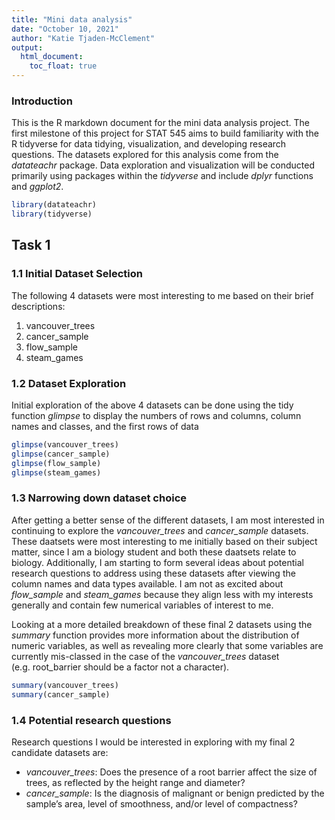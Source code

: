 ```yaml
---
title: "Mini data analysis"
date: "October 10, 2021"
author: "Katie Tjaden-McClement"
output: 
  html_document:
    toc_float: true
---
```


### Introduction

This is the R markdown document for the mini data analysis project. The first milestone of this project for STAT 545 aims to build familiarity with the R tidyverse for data tidying, visualization, and developing research questions. The datasets explored for this analysis come from the _datateachr_ package. Data exploration and visualization will be conducted primarily using packages within the _tidyverse_ and include _dplyr_ functions and _ggplot2_.

```r
library(datateachr)
library(tidyverse)
```

## **Task 1**

### 1.1 Initial Dataset Selection
The following 4 datasets were most interesting to me based on their brief descriptions:

1. vancouver_trees
2. cancer_sample
3. flow_sample
4. steam_games

### 1.2 Dataset Exploration
Initial exploration of the above 4 datasets can be done using the tidy function _glimpse_ to display the numbers of rows and columns, column names and classes, and the first rows of data

```r
glimpse(vancouver_trees)
glimpse(cancer_sample)
glimpse(flow_sample)
glimpse(steam_games)
```

### 1.3 Narrowing down dataset choice
After getting a better sense of the different datasets, I am most interested in continuing to explore the _vancouver_trees_ and _cancer_sample_ datasets. These daatsets were most interesting to me initially based on their subject matter, since I am a biology student and both these daatsets relate to biology. Additionally, I am starting to form several ideas about potential research questions to address using these datasets after viewing the column names and data types available. I am not as excited about _flow_sample_ and _steam_games_ because they align less with my interests generally and contain few numerical variables of interest to me.

Looking at a more detailed breakdown of these final 2 datasets using the _summary_ function provides more information about the distribution of numeric variables, as well as revealing more clearly that some variables are currently mis-classed in the case of the _vancouver_trees_ dataset (e.g. root_barrier should be a factor not a character).

```r
summary(vancouver_trees)
summary(cancer_sample)
```

### 1.4 Potential research questions
Research questions I would be interested in exploring with my final 2 candidate datasets are:

* _vancouver_trees_: Does the presence of a root barrier affect the size of trees, as reflected by the height range and diameter?
* _cancer_sample_: Is the diagnosis of malignant or benign predicted by the sample's area, level of smoothness, and/or level of compactness?

